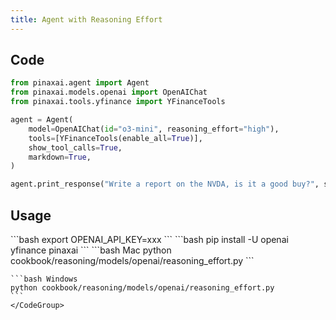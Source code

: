 ```yaml
---
title: Agent with Reasoning Effort
---
```


## Code

```python cookbook/reasoning/models/openai/reasoning_effort.py
from pinaxai.agent import Agent
from pinaxai.models.openai import OpenAIChat
from pinaxai.tools.yfinance import YFinanceTools

agent = Agent(
    model=OpenAIChat(id="o3-mini", reasoning_effort="high"),
    tools=[YFinanceTools(enable_all=True)],
    show_tool_calls=True,
    markdown=True,
)

agent.print_response("Write a report on the NVDA, is it a good buy?", stream=True)
```

## Usage

<Steps>
  <Snippet file="create-venv-step.mdx" />

  <Step title="Set your API key">
    ```bash
    export OPENAI_API_KEY=xxx
    ```
  </Step>

  <Step title="Install libraries">
    ```bash
    pip install -U openai yfinance pinaxai
    ```
  </Step>

  <Step title="Run Agent">
    <CodeGroup>
    ```bash Mac
    python cookbook/reasoning/models/openai/reasoning_effort.py
    ```

    ```bash Windows
    python cookbook/reasoning/models/openai/reasoning_effort.py
    ```
    </CodeGroup>
  </Step>
</Steps>